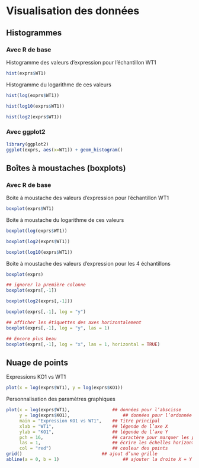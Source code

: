 # Visualisation des données

## Histogrammes

### Avec R de base

Histogramme des valeurs d’expression pour l’échantillon WT1

```r
hist(exprs$WT1)
```

Histogramme du logarithme de ces valeurs

```r
hist(log(exprs$WT1))
```

```r
hist(log10(exprs$WT1))
```

```r
hist(log2(exprs$WT1))
```

### Avec ggplot2

```r
library(ggplot2)
ggplot(exprs, aes(x=WT1)) + geom_histogram()
```

## Boîtes à moustaches (boxplots)

### Avec R de base

Boite à moustache des valeurs d’expression pour l’échantillon WT1

```r
boxplot(exprs$WT1)
```

Boite à moustache du logarithme de ces valeurs

```r
boxplot(log(exprs$WT1))
```

```r
boxplot(log2(exprs$WT1))
```

```r
boxplot(log10(exprs$WT1))
```

Boite à moustache des valeurs d’expression pour les 4 échantillons

```r
boxplot(exprs)
```

```r
## ignorer la première colonne
boxplot(exprs[,-1])		
```
		
```r
boxplot(log2(exprs[,-1]))
```

```r
boxplot(exprs[,-1], log = "y")
```

```r
## afficher les étiquettes des axes horizontalement
boxplot(exprs[,-1], log = "y", las = 1) 
```

```r
## Encore plus beau
boxplot(exprs[,-1], log = "x", las = 1, horizontal = TRUE) 
```
		
## Nuage de points

Expressions KO1 vs WT1

```r
plot(x = log(exprs$WT1), y = log(exprs$KO1))
```

Personnalisation des paramètres graphiques

```r
plot(x = log(exprs$WT1),				## données pour l’abscisse
     y = log(exprs$KO1),					## données pour l’ordonnée
     main = "Expression KO1 vs WT1",	## Titre principal
     xlab = "WT1",						## légende de l’axe X
     ylab = "KO1",						## légende de l’axe Y
     pch = 16,							## caractère pour marquer les points
     las = 1,							## écrire les échelles horizontalement
     col = "red")						## couleur des points
grid()								## ajout d’une grille
abline(a = 0, b = 1)						## ajouter la droite X = Y (intercept a = 0, pente b = 1).
```

